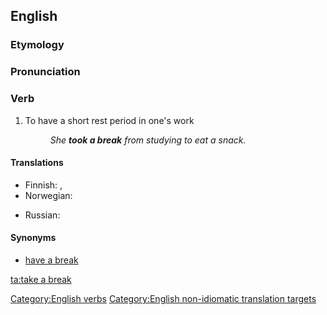 ==English==

===Etymology===
{{rfe|lang=en}}

===Pronunciation===
{{rfp|lang=en}}

===Verb===
{{en-verb|head=[[take]] a [[break]]|takes a break|taking a break|took a break|taken a break}}

# To have a short rest period in one's work
#: ''She '''took a break''' from studying to eat a snack.''

====Translations====
{{trans-top|to have a short rest period in one's work}}
* Finnish: {{t+|fi|huilata}}, {{t|fi|huilia}}
* Norwegian: {{t|no|ta en pause}}
{{trans-mid}}
* Russian: {{t+|ru|передохну́ть|sc=Cyrl}}
{{trans-bottom}}

====Synonyms====
* [[have a break]]
[[Category:English verbs]]
[[Category:English non-idiomatic translation targets]]

[[ta:take a break]]